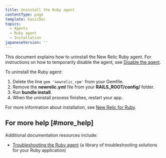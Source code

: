 ```yaml
---
title: Uninstall the Ruby agent
contentType: page
template: basicDoc
topics:
  - Agents
  - Ruby agent
  - Installation
japaneseVersion: ''
---
```


This document explains how to uninstall the New Relic Ruby agent. For instructions on how to temporarily disable the agent, see [Disable the agent](/docs/agents/manage-apm-agents/installation/disable-apm-agent#ruby).

To uninstall the Ruby agent:

1. Delete the line `gem 'newrelic_rpm'` from your Gemfile.
2. Remove the **newrelic.yml** file from your **RAILS_ROOT/config/** folder.
3. Run **bundle install**.
4. When the uninstall process finishes, restart your app.

For more information about installation, see [New Relic for Ruby](/docs/agents/ruby-agent/getting-started/new-relic-ruby).

## For more help [#more_help]

Additional documentation resources include:

* [Troubleshooting the Ruby agent](/docs/agents/ruby-agent/troubleshooting) (a library of troubleshooting solutions for your Ruby application)
